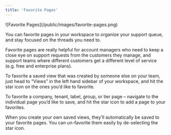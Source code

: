 ```yaml
---
title: 'Favorite Pages'
---
```


<Frame>![Favorite Pages](/public/images/favorite-pages.png)</Frame>

You can favorite pages in your workspace to organize your support queue, and stay focused on the threads you need to.

Favorite pages are really helpful for account managers who need to keep a close eye on support requests from the customers they manage, and support teams where different customers get a different level of service (e.g. free and enterprise plans). 

To favorite a saved view that was created by someone else on your team, just head to “Views” in the left hand sidebar of your workspace, and hit the star icon on the ones you’d like to favorite. 

To favorite a company, tenant, label, group, or tier page – navigate to the individual page you’d like to save, and hit the star icon to add a page to your favorites. 

When you create your own saved views, they’ll automatically be saved to your favorite pages. You can un-favorite them easily by de-selecting the star icon. 
